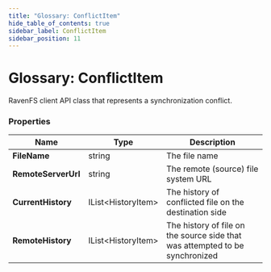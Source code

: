 ```yaml
---
title: "Glossary: ConflictItem"
hide_table_of_contents: true
sidebar_label: ConflictItem
sidebar_position: 11
---
```



# Glossary: ConflictItem

RavenFS client API class that represents a synchronization conflict.

### Properties

| Name | Type | Description |
| ------------- | ------------- | ----- |
| **FileName** | string | The file name |
| **RemoteServerUrl** | string | The remote (source) file system URL |
| **CurrentHistory** | IList&lt;HistoryItem&gt;  | The history of conflicted file on the destination side |
| **RemoteHistory** | IList&lt;HistoryItem&gt; |  The history of file on the source side that was attempted to be synchronized |
